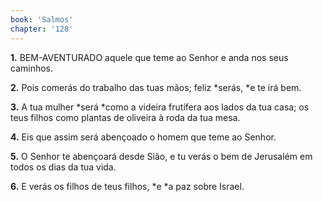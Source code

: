 ```yaml
---
book: 'Salmos'
chapter: '128'
---
```


**1.** BEM-AVENTURADO aquele que teme ao Senhor e anda nos seus caminhos.

**2.** Pois comerás do trabalho das tuas mãos; feliz *serás, *e te irá bem.

**3.** A tua mulher *será *como a videira frutífera aos lados da tua casa; os teus filhos como plantas de oliveira à roda da tua mesa.

**4.** Eis que assim será abençoado o homem que teme ao Senhor.

**5.** O Senhor te abençoará desde Sião, e tu verás o bem de Jerusalém em todos os dias da tua vida.

**6.** E verás os filhos de teus filhos, *e *a paz sobre Israel.